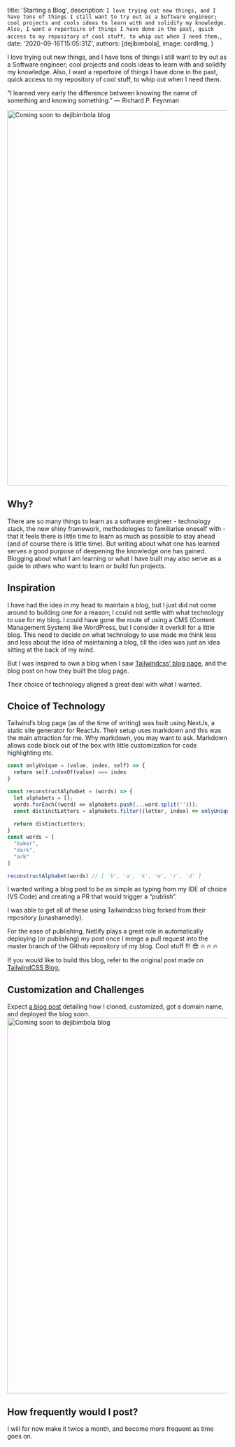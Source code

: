 
  title: 'Starting a Blog',
  description: `I love trying out new things, and I have tons of things I still want to try out as a Software engineer; cool projects and cools ideas to learn with and solidify my knowledge.
  Also, I want a repertoire of things I have done in the past, quick access to my repository of cool stuff, to whip out when I need them.`,
  date: '2020-09-16T15:05:31Z',
  authors: [dejibimbola],
  image: cardImg,
}

I love trying out new things, and I have tons of things I still want to try out as a Software engineer; cool projects and cools ideas to learn with and solidify my knowledge.
Also, I want a repertoire of things I have done in the past, quick access to my repository of cool stuff, to whip out when I need them.

“I learned very early the difference between knowing the name of something and knowing something.”
― Richard P. Feynman

<!--more-->

<img
  width="1524"
  height="857"
  alt="Coming soon to dejibimbola blog"
  src={blogImg}
  sizes="(min-width: 1280px) 51rem, (min-width: 768px) 45rem, (min-width: 640px) calc(100vw - 3rem), calc(100vw - 2rem)"
/>

## Why?

There are so many things to learn as a software engineer - technology stack, the new shiny framework, methodologies to familiarise oneself with - that it feels there is little time to learn as much as possible to stay ahead (and of course there is little time). But writing about what one has learned serves a good purpose of deepening the knowledge one has gained. Blogging about what I am learning or what I have built may also serve as a guide to others who want to learn or build fun projects.

## Inspiration

I have had the idea in my head to maintain a blog, but I just did not come around to building one for a reason; I could not settle with what technology to use for my blog. I could have gone the route of using a CMS (Content Management System) like WordPress, but I consider it overkill for a little blog. This need to decide on what technology to use made me think less and less about the idea of maintaining a blog, till the idea was just an idea sitting at the back of my mind.

But I was inspired to own a blog when I saw <a href="https://blog.tailwindcss.com/" target="_blank">Tailwindcss’ blog page</a>, and the blog post on how they built the blog page.

Their choice of technology aligned a great deal with what I wanted.

## Choice of Technology

Tailwind’s blog page (as of the time of writing) was built using NextJs, a static site generator for ReactJs. Their setup uses markdown and this was the main attraction for me.
Why markdown, you may want to ask. Markdown allows code block out of the box with little customization for code highlighting etc.

```js
const onlyUnique = (value, index, self) => {
  return self.indexOf(value) === index
}

const reconstructAlphabet = (words) => {
  let alphabets = [];
  words.forEach((word) => alphabets.push(...word.split('')));
  const distinctLetters = alphabets.filter((letter, index) => onlyUnique(letter, index, alphabets));
  
  return distinctLetters;
}
const words = [
  "baker",
  "dark",
  "ark"
]

reconstructAlphabet(words) // [ 'b', 'a', 'k', 'e', 'r', 'd' ]

```

I wanted writing a blog post to be as simple as typing from my IDE of choice (VS Code) and creating a PR that would trigger a “publish”.

I was able to get all of these using Tailwindcss blog forked from their repository (unashamedly).

For the ease of publishing, Netlify plays a great role in automatically deploying (or publishing) my post once I merge a pull request into the master branch of the Github repository of my blog. Cool stuff !!! 😎 🔥 🔥 🔥 

If you would like to build this blog, refer to the original post made on <a href="https://blog.tailwindcss.com/building-the-tailwind-blog/" target="_blank">TailwindCSS Blog.</a>

## Customization and Challenges

Expect <a href="https://blog.dejibimbola.com.ng/creating-your-own-blog-part-one">a blog post</a> detailing how I cloned, customized, got a domain name, and deployed the blog soon.
<a href="https://blog.dejibimbola.com.ng/creating-your-own-blog-part-one">
<img
  width="1524"
  height="857"
  alt="Coming soon to dejibimbola blog"
  src={nextBlogImg}
  sizes="(min-width: 1280px) 51rem, (min-width: 768px) 45rem, (min-width: 640px) calc(100vw - 3rem), calc(100vw - 2rem)"
/>
</a>

## How frequently would I post?

I will for now make it twice a month, and become more frequent as time goes on.
